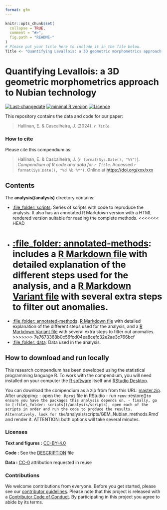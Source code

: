 ```yaml
---
format: gfm
---
```


<!-- README.md is generated from README.Rmd. Please edit that file -->

```r
knitr::opts_chunk$set(
  collapse = TRUE,
  comment = "#>",
  fig.path = "README-"
)
# Please put your title here to include it in the file below.
Title <- "Quantifying Levallois: a 3D geometric morphometrics approach to Nubian technology"
```

# Quantifying Levallois: a 3D geometric morphometrics approach to Nubian technology

[![Last-changedate](https://img.shields.io/badge/last%20change-`r gsub('-', '--', Sys.Date())`-brightgreen.svg)](https://github.com/jmcascalheira/LGMIberiaCluster/commits/master)
[![minimal R version](https://img.shields.io/badge/R%3E%3D-3.2.4-brightgreen.svg)](https://cran.r-project.org/) 
[![Licence](https://img.shields.io/github/license/mashape/apistatus.svg)](http://choosealicense.com/licenses/mit/)

This repository contains the data and code for our paper:

> Hallinan, E. & Cascalheira, J. (2024). _`r Title`_. 

### How to cite

Please cite this compendium as:

> Hallinan, E. & Cascalheira, J. (`r format(Sys.Date(), "%Y")`). _Compendium of R code and data for `r Title`_. Accessed `r format(Sys.Date(), "%d %b %Y")`. Online at <https://doi.org/xxx/xxx>

## Contents

The **analysis(/analysis)** directory contains:

  - [:file\_folder: scripts](/analysis/scripts): Series of scripts with code to reproduce the analysis. It also has an annotated R Markdown version with a HTML rendered version suitable for reading the complete methods.
<<<<<<< HEAD
  - [:file\_folder: annotated-methods](/analysis/annotated-methods): includes a [R Markdown file](/analysis/annotated-methods/GM_Nubian_methods.Rmd) with detailed explanation of the different steps used for the analysis, and a [R Markdown Variant file](/analysis/annotated-methods/GM_method_variant.Rmd) with several extra steps to filter out anomalies.
=======
  - [:file\_folder: annotated-methods](/analysis/annotated-methods): [R Markdown file](/analysis/annotated-methods/GM_Nubian_methods.Rmd) with detailed explanation of the different steps used for the analysis, and a [R Markdown Variant file](/analysis/annotated-methods/GM_method_variant.Rmd) with several extra steps to filter out anomalies.
>>>>>>> 7e7673368b0c56fcd04ea8cefc32e2ae3c766bcf
  - [:file\_folder: data](/analysis/data): Data used in the analysis.
  
## How to download and run locally

This research compendium has been developed using the statistical programming
language R. To work with the compendium, you will need
installed on your computer the [R software](https://cloud.r-project.org/)
itself and [RStudio Desktop](https://rstudio.com/products/rstudio/download/).

You can download the compendium as a zip from from this URL:
[master.zip](/archive/master.zip). After unzipping:
- open the `.Rproj` file in RStudio
- run `renv`::restore()` to ensure you have the packages this analysis depends on.
- finally, go to [:file\_folder: scripts](/analysis/scripts), open each of the scripts in order and run the code to produce the results. Alternatively, look for the `/analysis/scripts/GEM_Nubian_methods.Rmd` and render it. ATTENTION: both options will take several minutes. 

### Licenses

**Text and figures :**  [CC-BY-4.0](http://creativecommons.org/licenses/by/4.0/)

**Code :** See the [DESCRIPTION](DESCRIPTION) file

**Data :** [CC-0](http://creativecommons.org/publicdomain/zero/1.0/) attribution requested in reuse

### Contributions

We welcome contributions from everyone. Before you get started, please see our [contributor guidelines](CONTRIBUTING.md). Please note that this project is released with a [Contributor Code of Conduct](CONDUCT.md). By participating in this project you agree to abide by its terms.

